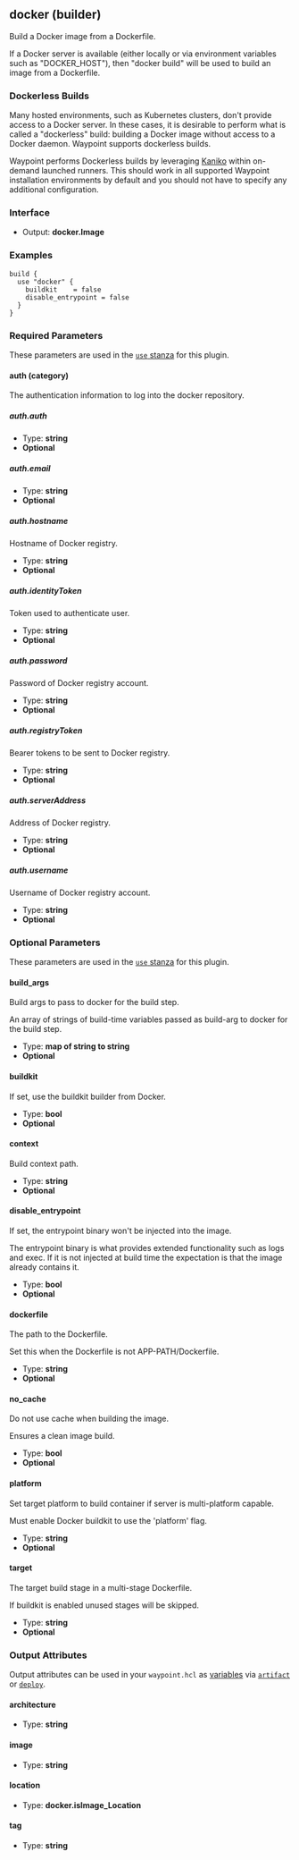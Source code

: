 ## docker (builder)

Build a Docker image from a Dockerfile.

If a Docker server is available (either locally or via environment variables
such as "DOCKER_HOST"), then "docker build" will be used to build an image
from a Dockerfile.

### Dockerless Builds

Many hosted environments, such as Kubernetes clusters, don't provide access
to a Docker server. In these cases, it is desirable to perform what is called
a "dockerless" build: building a Docker image without access to a Docker
daemon. Waypoint supports dockerless builds.

Waypoint performs Dockerless builds by leveraging
[Kaniko](https://github.com/GoogleContainerTools/kaniko)
within on-demand launched runners. This should work in all supported
Waypoint installation environments by default and you should not have
to specify any additional configuration.

### Interface

- Output: **docker.Image**

### Examples

```hcl
build {
  use "docker" {
	buildkit    = false
	disable_entrypoint = false
  }
}
```

### Required Parameters

These parameters are used in the [`use` stanza](/docs/waypoint-hcl/use) for this plugin.

#### auth (category)

The authentication information to log into the docker repository.

##### auth.auth

- Type: **string**
- **Optional**

##### auth.email

- Type: **string**
- **Optional**

##### auth.hostname

Hostname of Docker registry.

- Type: **string**
- **Optional**

##### auth.identityToken

Token used to authenticate user.

- Type: **string**
- **Optional**

##### auth.password

Password of Docker registry account.

- Type: **string**
- **Optional**

##### auth.registryToken

Bearer tokens to be sent to Docker registry.

- Type: **string**
- **Optional**

##### auth.serverAddress

Address of Docker registry.

- Type: **string**
- **Optional**

##### auth.username

Username of Docker registry account.

- Type: **string**
- **Optional**

### Optional Parameters

These parameters are used in the [`use` stanza](/docs/waypoint-hcl/use) for this plugin.

#### build_args

Build args to pass to docker for the build step.

An array of strings of build-time variables passed as build-arg to docker for the build step.

- Type: **map of string to string**
- **Optional**

#### buildkit

If set, use the buildkit builder from Docker.

- Type: **bool**
- **Optional**

#### context

Build context path.

- Type: **string**
- **Optional**

#### disable_entrypoint

If set, the entrypoint binary won't be injected into the image.

The entrypoint binary is what provides extended functionality such as logs and exec. If it is not injected at build time the expectation is that the image already contains it.

- Type: **bool**
- **Optional**

#### dockerfile

The path to the Dockerfile.

Set this when the Dockerfile is not APP-PATH/Dockerfile.

- Type: **string**
- **Optional**

#### no_cache

Do not use cache when building the image.

Ensures a clean image build.

- Type: **bool**
- **Optional**

#### platform

Set target platform to build container if server is multi-platform capable.

Must enable Docker buildkit to use the 'platform' flag.

- Type: **string**
- **Optional**

#### target

The target build stage in a multi-stage Dockerfile.

If buildkit is enabled unused stages will be skipped.

- Type: **string**
- **Optional**

### Output Attributes

Output attributes can be used in your `waypoint.hcl` as [variables](/docs/waypoint-hcl/variables) via [`artifact`](/docs/waypoint-hcl/variables/artifact) or [`deploy`](/docs/waypoint-hcl/variables/deploy).

#### architecture

- Type: **string**

#### image

- Type: **string**

#### location

- Type: **docker.isImage_Location**

#### tag

- Type: **string**
